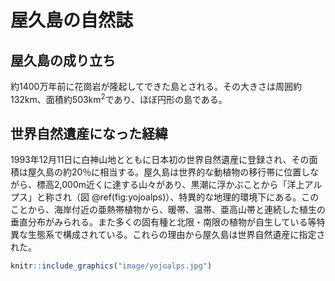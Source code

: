 # 屋久島の自然誌
## 屋久島の成り立ち
約1400万年前に花崗岩が隆起してできた島とされる。その大きさは周囲約132km、面積約503km^2^であり、ほぼ円形の島である。

## 世界自然遺産になった経緯
1993年12月11日に白神山地とともに日本初の世界自然遺産に登録され、その面積は屋久島の約20％に相当する。屋久島は世界的な動植物の移行帯に位置しながら、標高2,000m近くに達する山々があり、黒潮に浮かぶことから「洋上アルプス」と称され（図 \@ref(fig:yojoalps)）、特異的な地理的環境下にある。このことから、海岸付近の亜熱帯植物から、暖帯、温帯、亜高山帯と連続した植生の垂直分布がみられる。また多くの固有種と北限・南限の植物が自生している等特異な生態系で構成されている。これらの理由から屋久島は世界自然遺産に指定された。

```r

knitr::include_graphics("image/yojoalps.jpg")

```


<!-- ユネスコ世界遺産センターのドロステ所長は登録当時、「自然遺産としての屋久島の価値は、多くの人たちが暮らしながら、優れた自然が残されていることにある」と語っている。 -->

